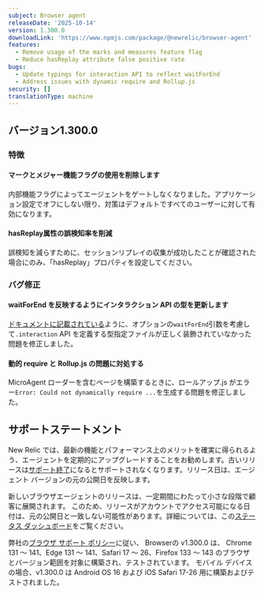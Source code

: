 ```yaml
---
subject: Browser agent
releaseDate: '2025-10-14'
version: 1.300.0
downloadLink: 'https://www.npmjs.com/package/@newrelic/browser-agent'
features:
  - Remove usage of the marks and measures feature flag
  - Reduce hasReplay attribute false positive rate
bugs:
  - Update typings for interaction API to reflect waitForEnd
  - Address issues with dynamic require and Rollup.js
security: []
translationType: machine
---
```


## バージョン1.300.0

### 特徴

#### マークとメジャー機能フラグの使用を削除します

内部機能フラグによってエージェントをゲートしなくなりました。アプリケーション設定でオフにしない限り、対策はデフォルトですべてのユーザーに対して有効になります。

#### hasReplay属性の誤検知率を削減

誤検知を減らすために、セッションリプレイの収集が成功したことが確認された場合にのみ、「hasReplay」プロパティを設定してください。

### バグ修正

#### waitForEnd を反映するようにインタラクション API の型を更新します

[ドキュメントに記載されている](https://docs.newrelic.com/docs/browser/new-relic-browser/browser-apis/interaction/#parameters)ように、オプションの`waitForEnd`引数を考慮して`.interaction` API を定義する型指定ファイルが正しく装飾されていなかった問題を修正しました。

#### 動的 require と Rollup.js の問題に対処する

MicroAgent ローダーを含むページを構築するときに、ロールアップ.js がエラー`Error: Could not dynamically require ...`を生成する問題を修正しました。

## サポートステートメント

New Relic では、最新の機能とパフォーマンス上のメリットを確実に得られるよう、エージェントを定期的にアップグレードすることをお勧めします。古いリリースは[サポート終了](https://docs.newrelic.com/docs/browser/browser-monitoring/getting-started/browser-agent-eol-policy/)になるとサポートされなくなります。リリース日は、エージェント バージョンの元の公開日を反映します。

新しいブラウザエージェントのリリースは、一定期間にわたって小さな段階で顧客に展開されます。 このため、リリースがアカウントでアクセス可能になる日付は、元の公開日と一致しない可能性があります。詳細については、この[ステータス ダッシュボード](https://newrelic.github.io/newrelic-browser-agent-release/)をご覧ください。

弊社の[ブラウザ サポート ポリシー](https://docs.newrelic.com/docs/browser/new-relic-browser/getting-started/compatibility-requirements-browser-monitoring/#browser-types)に従い、 Browserの v1.300.0 は、 Chrome 131 ～ 141、Edge 131 ～ 141、Safari 17 ～ 26、Firefox 133 ～ 143 のブラウザとバージョン範囲を対象に構築され、テストされています。 モバイル デバイスの場合、v1.300.0 は Android OS 16 および iOS Safari 17-26 用に構築およびテストされました。